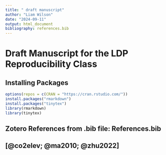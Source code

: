 ```yaml
---
title: " draft manuscript"
author: "Liam Wilson"
date: "2024-09-11"
output: html_document
bibliography: references.bib
---
```


# Draft Manuscript for the LDP Reproducibility Class

## Installing Packages

```r
options(repos = c(CRAN = "https://cran.rstudio.com/"))
install.packages("rmarkdown")
install.packages("tinytex")
library(rmarkdown)
library(tinytex)
```

## Zotero References from .bib file: References.bib

## [@co2elev; 
@ma2010; 
@zhu2022]
